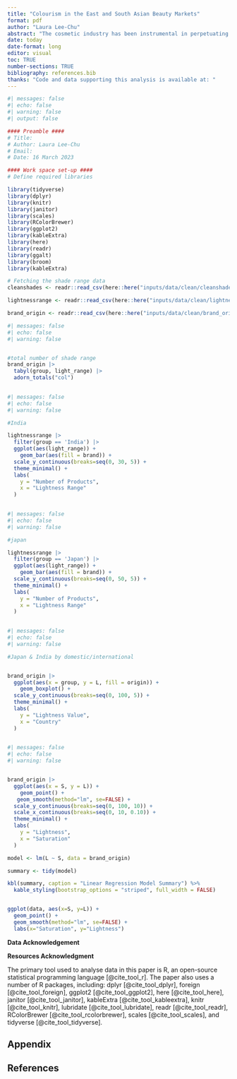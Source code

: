 ```yaml
---
title: "Colourism in the East and South Asian Beauty Markets"
format: pdf
author: "Laura Lee-Chu"
abstract: "The cosmetic industry has been instrumental in perpetuating and exacerbating colorism across Asia. This study employs data from The Pudding to analyze the relationship between foundation shades offered by popular makeup brands and the range of skin tones in Japan and India. Based on the findings, there is a noticeable similarity in the distribution of lightness among foundation shades in both Indian and Japanese cosmetics. The findings reveal that while certain Japanese beauty brands offer foundation shades that are suitable for East Asian skin tones, the range of available colors is biased towards lighter skin tones. Conversely, foundation shades available in India are considerably brighter than the natural skin tone of South Asians. The results demonstrate the influence of colorism and the pursuit of proximity to whiteness."
date: today
date-format: long
editor: visual
toc: TRUE
number-sections: TRUE
bibliography: references.bib
thanks: "Code and data supporting this analysis is available at: "
---
```


```r
#| messages: false
#| echo: false
#| warning: false
#| output: false

#### Preamble ####
# Title:
# Author: Laura Lee-Chu
# Email: 
# Date: 16 March 2023

#### Work space set-up ####
# Define required libraries 

library(tidyverse)
library(dplyr)
library(knitr)
library(janitor)
library(scales)
library(RColorBrewer)
library(ggplot2)
library(kableExtra)
library(here)
library(readr)
library(ggalt)
library(broom)
library(kableExtra)

# Fetching the shade range data 
cleanshades <- readr::read_csv(here::here("inputs/data/clean/cleanshades.csv"), show_col_types = FALSE)

lightnessrange <- readr::read_csv(here::here("inputs/data/clean/lightnessrange.csv"), show_col_types = FALSE)

brand_origin <- readr::read_csv(here::here("inputs/data/clean/brand_origin.csv"), show_col_types = FALSE)
```



```r
#| messages: false
#| echo: false
#| warning: false


#total number of shade range 
brand_origin |>
  tabyl(group, light_range) |>
  adorn_totals("col") 
  
```
```r
#| messages: false
#| echo: false
#| warning: false

#India 

lightnessrange |>
  filter(group == 'India') |>
  ggplot(aes(light_range)) +
    geom_bar(aes(fill = brand)) +
  scale_y_continuous(breaks=seq(0, 30, 5)) +
  theme_minimal() +
  labs(
    y = "Number of Products", 
    x = "Lightness Range"
  )
    

```

```r
#| messages: false
#| echo: false
#| warning: false

#japan

lightnessrange |>
  filter(group == 'Japan') |>
  ggplot(aes(light_range)) +
    geom_bar(aes(fill = brand)) +
  scale_y_continuous(breaks=seq(0, 50, 5)) +
  theme_minimal() +
  labs(
    y = "Number of Products", 
    x = "Lightness Range"
  )
    

```


```r
#| messages: false
#| echo: false
#| warning: false

#Japan & India by domestic/international 


brand_origin |>
  ggplot(aes(x = group, y = L, fill = origin)) +
    geom_boxplot() +
  scale_y_continuous(breaks=seq(0, 100, 5)) +
  theme_minimal() +
  labs(
    y = "Lightness Value", 
    x = "Country"
  )
    

```


```r
#| messages: false
#| echo: false
#| warning: false


brand_origin |>
  ggplot(aes(x = S, y = L)) +
    geom_point() +
   geom_smooth(method="lm", se=FALSE) +
  scale_y_continuous(breaks=seq(0, 100, 10)) +
  scale_x_continuous(breaks=seq(0, 10, 0.10)) +
  theme_minimal() +
  labs(
    y = "Lightness", 
    x = "Saturation"
  )

```

```r



model <- lm(L ~ S, data = brand_origin)

summary <- tidy(model)

kbl(summary, caption = "Linear Regression Model Summary") %>%
  kable_styling(bootstrap_options = "striped", full_width = FALSE)


```



```r

```


```r
ggplot(data, aes(x=S, y=L)) +
  geom_point() +
  geom_smooth(method="lm", se=FALSE) +
  labs(x="Saturation", y="Lightness")

```









\newpage



**Data Acknowledgement**



**Resources Acknowledgment**

The primary tool used to analyse data in this paper is R, an open-source statistical programming language [@cite_tool_r]. The paper also uses a number of R packages, including: dplyr [@cite_tool_dplyr], foreign [@cite_tool_foreign], ggplot2 [@cite_tool_ggplot2], here [@cite_tool_here], janitor [@cite_tool_janitor], kableExtra [@cite_tool_kableextra], knitr [@cite_tool_knitr], lubridate [@cite_tool_lubridate], readr [@cite_tool_readr], RColorBrewer [@cite_tool_rcolorbrewer], scales [@cite_tool_scales], and tidyverse [@cite_tool_tidyverse]. \newpage

## Appendix


\newpage

## References

<!-- Comment required to show references as a numbered section -->
